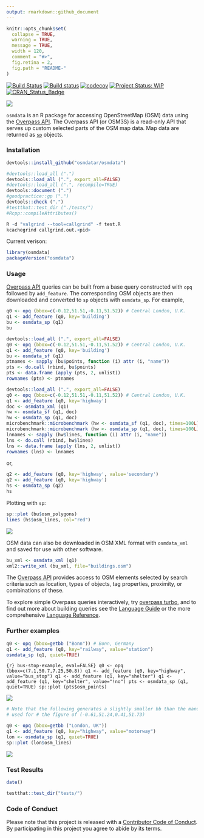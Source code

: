 ```yaml
---
output: rmarkdown::github_document
---
```


<!-- README.md is generated from README.Rmd. Please edit that file -->

```r
knitr::opts_chunk$set(
  collapse = TRUE,
  warning = TRUE,
  message = TRUE,
  width = 120,
  comment = "#>",
  fig.retina = 2,
  fig.path = "README-"
)
```


[![Build Status](https://travis-ci.org/osmdatar/osmdata.svg?branch=master)](https://travis-ci.org/osmdatar/osmdata) 
[![Build status](https://ci.appveyor.com/api/projects/status/github/osmdatar/osmdata?svg=true)](https://ci.appveyor.com/project/mpadge/osmdata)
[![codecov](https://codecov.io/gh/osmdatar/osmdata/branch/master/graph/badge.svg)](https://codecov.io/gh/osmdatar/osmdata)
[![Project Status: WIP](http://www.repostatus.org/badges/0.1.0/wip.svg)](http://www.repostatus.org/#wip)
[![CRAN_Status_Badge](http://www.r-pkg.org/badges/version/osmdata)](http://cran.r-project.org/web/packages/osmdata) 

![](./fig/title.png)


`osmdata` is an R package for accessing OpenStreetMap (OSM) data using the
[Overpass API](http://wiki.openstreetmap.org/wiki/Overpass_API).  The Overpass
API (or OSM3S) is a read-only API that serves up custom selected
parts of the OSM map data. Map data are returned as
[`sp`](https://cran.r-project.org/package=sp) objects.


### Installation

```r
devtools::install_github("osmdatar/osmdata")
```

```r
#devtools::load_all (".")
devtools::load_all (".", export_all=FALSE)
#devtools::load_all (".", recompile=TRUE)
devtools::document (".")
#goodpractice::gp (".")
devtools::check (".")
#testthat::test_dir ("./tests/")
#Rcpp::compileAttributes()
```
```r
R -d "valgrind --tool=callgrind" -f test.R
kcachegrind callgrind.out.<pid>
```

Current verison:

```r
library(osmdata)
packageVersion("osmdata")
```

### Usage

[Overpass API](http://wiki.openstreetmap.org/wiki/Overpass_API) queries can be
built from a base query constructed with `opq` followed by `add_feature`. The
corresponding OSM objects are then downloaded and converted to `sp` objects with
`osmdata_sp`. For example,

```r
q0 <- opq (bbox=c(-0.12,51.51,-0.11,51.52)) # Central London, U.K.
q1 <- add_feature (q0, key='building')
bu <- osmdata_sp (q1)
bu
```

```r
devtools::load_all (".", export_all=FALSE)
q0 <- opq (bbox=c(-0.12,51.51,-0.11,51.52)) # Central London, U.K.
q1 <- add_feature (q0, key='building')
bu <- osmdata_sf (q1)
ptnames <- sapply (bu$points, function (i) attr (i, "name"))
pts <- do.call (rbind, bu$points)
pts <- data.frame (apply (pts, 2, unlist))
rownames (pts) <- ptnames
```

```r
devtools::load_all (".", export_all=FALSE)
q0 <- opq (bbox=c(-0.12,51.51,-0.11,51.52)) # Central London, U.K.
q1 <- add_feature (q0, key='highway')
doc <- osmdata_xml (q1)
hw <- osmdata_sf (q1, doc)
hw <- osmdata_sp (q1, doc)
microbenchmark::microbenchmark (hw <- osmdata_sf (q1, doc), times=100L)
microbenchmark::microbenchmark (hw <- osmdata_sp (q1, doc), times=100L)
lnnames <- sapply (hw$lines, function (i) attr (i, "name"))
lns <- do.call (rbind, hw$lines)
lns <- data.frame (apply (lns, 2, unlist))
rownames (lns) <- lnnames
```

or,

```r
q2 <- add_feature (q0, key='highway', value='secondary')
q2 <- add_feature (q0, key='highway')
hs <- osmdata_sp (q2)
hs
```

Plotting with `sp`:
```r
sp::plot (bu$osm_polygons)
lines (hs$osm_lines, col="red")
```
![](./fig/README-plot1.png)

OSM data can also be downloaded in OSM XML format with `osmdata_xml` and saved
for use with other software.
```r
bu_xml <- osmdata_xml (q1)
xml2::write_xml (bu_xml, file="buildings.osm")
```

The [Overpass API](http://wiki.openstreetmap.org/wiki/Overpass_API) provides
access to OSM elements selected by search criteria such as location, types of
objects, tag properties, proximity, or combinations of these.

To explore simple Overpass queries interactively, try 
[overpass turbo](http://overpass-turbo.eu/), and to find out more about building
queries see the 
[Language Guide](http://wiki.openstreetmap.org/wiki/Overpass_API/Language_Guide)
or the more comprehensive
[Language Reference](http://wiki.openstreetmap.org/wiki/Overpass_API/Overpass_QL).

<!--
The following functions are implemented:

- `add_feature`:	Add a feature to an Overpass query
- `available_features`:	List recognized features in OSM Overpass
- `available_tags`:	List tags associated with a feature
- `bbox_to_string`:	Convert a named matrix or a named vector (or an unnamed vector) return a string
- `opq`:	Begin building an Overpass query
- `overpass_query`:	Issue OSM Overpass Query
- `overpass_status`:	Retrieve status of the Overpass API
- `read_osm`:	Read an XML OSM Overpass response from path
-->


### Further examples

```r
q0 <- opq (bbox=getbb ("Bonn")) # Bonn, Germany
q1 <- add_feature (q0, key="railway", value="station")
osmdata_sp (q1, quiet=TRUE)
```

```{r} bus-stop-example, eval=FALSE}
q0 <- opq (bbox=c(7.1,50.7,7.25,50.8))
q1 <- add_feature (q0, key="highway", value="bus_stop")
q1 <- add_feature (q1, key="shelter")
q1 <- add_feature (q1, key="shelter", value="!no")
pts <- osmdata_sp (q1, quiet=TRUE)
sp::plot (pts$osm_points)
```

![](./fig/README-only_nodes.png)

```r
# Note that the following generates a slightly smaller bb than the manual one
# used for # the figure of (-0.61,51.24,0.41,51.73)
```

```r
q0 <- opq (bbox=getbb ("London, UK"))
q1 <- add_feature (q0, key="highway", value="motorway")
lon <- osmdata_sp (q1, quiet=TRUE)
sp::plot (lon$osm_lines)
```
![](./fig/README-london-motorways.png)


### Test Results

```r
date()

testthat::test_dir("tests/")
```

### Code of Conduct

Please note that this project is released with a [Contributor Code of Conduct](CONDUCT.md). 
By participating in this project you agree to abide by its terms.

